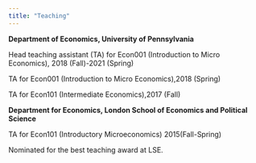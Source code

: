```yaml
---
title: "Teaching"
---
```

**Department of Economics, University of Pennsylvania**

Head teaching assistant (TA) for Econ001 (Introduction to Micro Economics), 2018 (Fall)-2021 (Spring)  

TA for Econ001 (Introduction to Micro Economics),2018 (Spring)

TA for Econ101 (Intermediate Economics),2017 (Fall)

**Department for Economics, London School of Economics and Political Science**

TA for Econ101 (Introductory Microeconomics) 2015(Fall-Spring)

Nominated for the best teaching award at LSE.   
